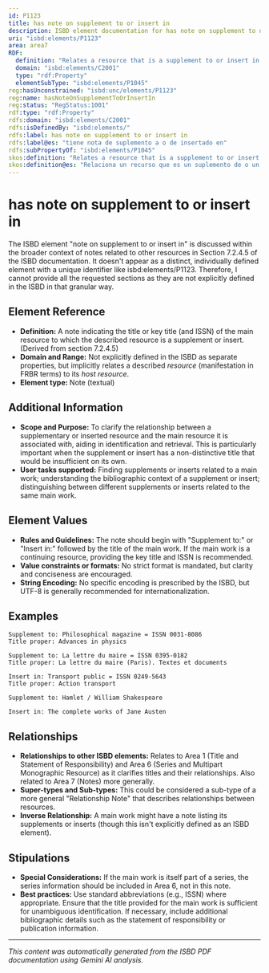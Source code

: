 ```yaml
---
id: P1123
title: has note on supplement to or insert in
description: ISBD element documentation for has note on supplement to or insert in
uri: "isbd:elements/P1123"
area: area7
RDF:
  definition: "Relates a resource that is a supplement to or insert in another resource to a note of the title, the key title and ISSN of the main resource."
  domain: "isbd:elements/C2001"
  type: "rdf:Property"
  elementSubType: "isbd:elements/P1045"
reg:hasUnconstrained: "isbd:unc/elements/P1123"
reg:name: hasNoteOnSupplementToOrInsertIn
reg:status: "RegStatus:1001"
rdf:type: "rdf:Property"
rdfs:domain: "isbd:elements/C2001"
rdfs:isDefinedBy: "isbd:elements/"
rdfs:label: has note on supplement to or insert in
rdfs:label@es: "tiene nota de suplemento a o de insertado en"
rdfs:subPropertyOf: "isbd:elements/P1045"
skos:definition: "Relates a resource that is a supplement to or insert in another resource to a note of the title, the key title and ISSN of the main resource."
skos:definition@es: "Relaciona un recurso que es un suplemento de o un inserto en otro recurso con una nota del título, título clave e ISSN del recurso principal."
---
```

# has note on supplement to or insert in

The ISBD element "note on supplement to or insert in" is discussed within the broader context of notes related to other resources in Section 7.2.4.5 of the ISBD documentation.  It doesn't appear as a distinct, individually defined element with a unique identifier like isbd:elements/P1123. Therefore, I cannot provide all the requested sections as they are not explicitly defined in the ISBD in that granular way.

## Element Reference

- **Definition:** A note indicating the title or key title (and ISSN) of the main resource to which the described resource is a supplement or insert. (Derived from section 7.2.4.5)
- **Domain and Range:**  Not explicitly defined in the ISBD as separate properties, but implicitly relates a described *resource* (manifestation in FRBR terms) to its *host resource*.
- **Element type:** Note (textual)


## Additional Information

- **Scope and Purpose:** To clarify the relationship between a supplementary or inserted resource and the main resource it is associated with, aiding in identification and retrieval.  This is particularly important when the supplement or insert has a non-distinctive title that would be insufficient on its own.
- **User tasks supported:** Finding supplements or inserts related to a main work; understanding the bibliographic context of a supplement or insert; distinguishing between different supplements or inserts related to the same main work.


## Element Values

- **Rules and Guidelines:** The note should begin with "Supplement to:" or "Insert in:" followed by the title of the main work.  If the main work is a continuing resource, providing the key title and ISSN is recommended.
- **Value constraints or formats:** No strict format is mandated, but clarity and conciseness are encouraged.
- **String Encoding:** No specific encoding is prescribed by the ISBD, but UTF-8 is generally recommended for internationalization.


## Examples

```
Supplement to: Philosophical magazine = ISSN 0031-8086
Title proper: Advances in physics
```

```
Supplement to: La lettre du maire = ISSN 0395-0182
Title proper: La lettre du maire (Paris). Textes et documents
```

```
Insert in: Transport public = ISSN 0249-5643
Title proper: Action transport
```

```
Supplement to: Hamlet / William Shakespeare
```

```
Insert in: The complete works of Jane Austen
```

## Relationships

- **Relationships to other ISBD elements:** Relates to Area 1 (Title and Statement of Responsibility) and Area 6 (Series and Multipart Monographic Resource) as it clarifies titles and their relationships.  Also related to Area 7 (Notes) more generally.
- **Super-types and Sub-types:** This could be considered a sub-type of a more general "Relationship Note" that describes relationships between resources.
- **Inverse Relationship:**  A main work might have a note listing its supplements or inserts (though this isn't explicitly defined as an ISBD element).



## Stipulations

- **Special Considerations:** If the main work is itself part of a series, the series information should be included in Area 6, not in this note.
- **Best practices:** Use standard abbreviations (e.g., ISSN) where appropriate. Ensure that the title provided for the main work is sufficient for unambiguous identification. If necessary, include additional bibliographic details such as the statement of responsibility or publication information.


---

*This content was automatically generated from the ISBD PDF documentation using Gemini AI analysis.*

